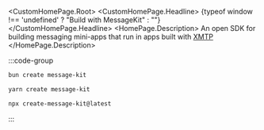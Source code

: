 
<CustomHomePage.Root>
<CustomHomePage.Headline>
  {typeof window !== 'undefined' ? "Build with MessageKit" : ""}
</CustomHomePage.Headline>
  <HomePage.Description>
    An open SDK for building messaging mini-apps that run in apps built with [XMTP](https://docs.xmtp.org) 
  </HomePage.Description>

<div className="custom-homepage-tile-grid-container" style={{ 
  marginTop: '2rem', 
  marginBottom: '2rem', 
  width: '75%', 
  maxWidth: '400px', 
  margin: '2rem auto',
  textAlign: 'center'
}}>
:::code-group

```bash [bun]
bun create message-kit
```

```bash [yarn]
yarn create message-kit
```

```bash [npx]
npx create-message-kit@latest
```

:::

</div>
  <CustomHomePage.TileGrid>
    <CustomHomePage.Tile
      href="/installation"
      title="Get started"
      description="Get you started with this step-by-step guide"
      icon="⚡️"
    />
    <CustomHomePage.Tile
      href="/directory"
      title="Examples"
      description="Discover some of the most popular Apps built with MessageKit"
      icon="💬"
    />
    <CustomHomePage.Tile
      href="/deployment"
      title="Deploy"
      description="Deploy your mini-app with this step-by-step guide"
      icon="🤖"
    />
    <CustomHomePage.Tile
      href="/concepts/structure"
      title="Concepts"
      description="Learn about key MessageKit concepts"
      icon="📚"
    />
    <CustomHomePage.Tile
      href="/use-cases/group"
      title="Use cases"
      description="Learn about use cases for MessageKit"
      icon="💡"
    />
    <CustomHomePage.Tile
      href="/frames"
      title="Frames"
      description="Create Open Frames using MessageKit"
      icon="🖼️"
    />
  </CustomHomePage.TileGrid>
</CustomHomePage.Root>
